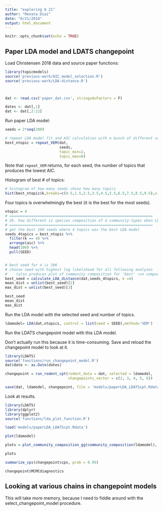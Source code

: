 ```yaml
---
title: "exploring 6 21"
author: "Renata Diaz"
date: "6/21/2018"
output: html_document
---
```


```r
knitr::opts_chunk$set(echo = TRUE)
```

## Paper LDA model and LDATS changepoint

Load Christensen 2018 data and source paper functions: 

```r
library(topicmodels)
source('previous-work/AIC_model_selection.R')
source('previous-work/LDA-distance.R')



dat <- read.csv('paper_dat.csv', stringsAsFactors = F)

dates <- dat[,1]
dat <- dat[,2:22]
```


Run paper LDA model:

```r
seeds = 2*seq(200)

# repeat LDA model fit and AIC calculation with a bunch of different seeds to test robustness of the analysis
best_ntopic = repeat_VEM(dat,
                         seeds,
                         topic_min=2,
                         topic_max=6)
```


Note that `repeat_VEM` returns, for each seed, the number of topics that produces the lowest AIC.


Histogram of best # of topics:

```r
# histogram of how many seeds chose how many topics
hist(best_ntopic$k,breaks=c(0.5,1.5,2.5,3.5,4.5,5.5,6.5,7.5,8.5,9.5),xlab='best # of topics', main='')
```


Four topics is overwhelmingly the best (it is the best for the most seeds).


```r
ntopic = 4
# ==================================================================
# 2b. how different is species composition of 4 community-types when LDA is run with different seeds?
# ==================================================================
# get the best 100 seeds where 4 topics was the best LDA model
seeds_4topics = best_ntopic %>% 
  filter(k == 4) %>% 
  arrange(aic) %>% 
  head(100) %>% 
  pull(SEED)


# best seed for 4 is 206
# choose seed with highest log likelihood for all following analyses
#    (also produces plot of community composition for 'best' run compared to 'worst')
best_seed = calculate_LDA_distance(dat,seeds_4topics, k =4)
mean_dist = unlist(best_seed)[2]
max_dist = unlist(best_seed)[3]

best_seed
mean_dist
max_dist

```


Run the LDA model with the selected seed and number of topics.

```r
ldamodel= LDA(dat,ntopics, control = list(seed = SEED),method='VEM')
```


Run the LDATS changepoint model with this LDA model.

Don't actually run this because it is time-consuming. Save and reload the changepoint model to look at it.

```r

library(LDATS)
source('functions/run_changepoint_model.R')
dat$date <- as.Date(dates)

changepoint = run_rodent_cpt(rodent_data = dat, selected = ldamodel,
                             changepoints_vector = c(2, 3, 4, 5, 6))

save(dat, ldamodel, changepoint, file = 'models/paperLDA_LDATScpt.Rdata')
```



Look at results.

```r
library(LDATS)
library(dplyr)
library(ggplot2)
source('functions/lda_plot_function.R')

load('models/paperLDA_LDATScpt.Rdata')

plot(ldamodel)

plots = plot_community_composition_gg(community_composition(ldamodel), c(1:ldamodel@k), ylim = c(0, 1))

plots

summarize_cps(changepoint$cps, prob = 0.95)

changepoint$MCMCdiagnostics


```
## Looking at various chains in changepoint models

This will take more memory, because I need to fiddle around with the select_changepoint_model procedure.


